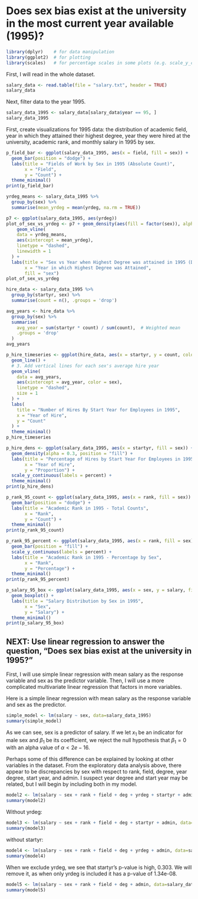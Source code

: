 # Does sex bias exist at the university in the most current year available (1995)?

```r
library(dplyr)    # for data manipulation
library(ggplot2)  # for plotting
library(scales)   # for percentage scales in some plots (e.g. scale_y_continuous(labels=percent))
```


First, I will read in the whole dataset.
```r
salary_data <- read.table(file = "salary.txt", header = TRUE)
salary_data
```

Next, filter data to the year 1995.
```r
salary_data_1995 <- salary_data[salary_data$year == 95, ]
salary_data_1995
```

First, create visualizations for 1995 data: the distribution of academic field, year in which they attained their highest degree, year they were hired at the university, academic rank, and monthly salary in 1995 by sex.

```r
p_field_bar <- ggplot(salary_data_1995, aes(x = field, fill = sex)) +
  geom_bar(position = "dodge") +
  labs(title = "Fields of Work by Sex in 1995 (Absolute Count)",
       x = "Field",
       y = "Count") +
  theme_minimal()
print(p_field_bar)
```

```r
yrdeg_means <- salary_data_1995 %>%
  group_by(sex) %>%
  summarise(mean_yrdeg = mean(yrdeg, na.rm = TRUE))

p7 <- ggplot(salary_data_1995, aes(yrdeg))
plot_of_sex_vs_yrdeg <- p7 + geom_density(aes(fill = factor(sex)), alpha = 0.8) + 
    geom_vline(
    data = yrdeg_means,
    aes(xintercept = mean_yrdeg),
    linetype = "dashed",
    linewidth = 1
  ) +
  labs(title = "Sex vs Year when Highest Degree was attained in 1995 (Density Plot)", 
       x = "Year in which Highest Degree was Attained",
       fill = "sex")
plot_of_sex_vs_yrdeg
```

```r
hire_data <- salary_data_1995 %>%
  group_by(startyr, sex) %>%
  summarise(count = n(), .groups = 'drop')

avg_years <- hire_data %>%
  group_by(sex) %>%
  summarise(
    avg_year = sum(startyr * count) / sum(count),  # Weighted mean
    .groups = 'drop'
  )
avg_years
```

```r
p_hire_timeseries <- ggplot(hire_data, aes(x = startyr, y = count, color = sex)) +
  geom_line() +
  # 3. Add vertical lines for each sex's average hire year
  geom_vline(
    data = avg_years,
    aes(xintercept = avg_year, color = sex),
    linetype = "dashed",
    size = 1
  ) +
  labs(
    title = "Number of Hires By Start Year for Employees in 1995",
    x = "Year of Hire",
    y = "Count"
  ) +
  theme_minimal()
p_hire_timeseries
```

```r
p_hire_dens <- ggplot(salary_data_1995, aes(x = startyr, fill = sex)) +
  geom_density(alpha = 0.3, position = "fill") +
  labs(title = "Percentage of Hires by Start Year For Employees in 1995",
       x = "Year of Hire",
       y = "Proportion") +
  scale_y_continuous(labels = percent) +
  theme_minimal()
print(p_hire_dens)
```

```r
p_rank_95_count <- ggplot(salary_data_1995, aes(x = rank, fill = sex)) +
  geom_bar(position = "dodge") +
  labs(title = "Academic Rank in 1995 - Total Counts",
       x = "Rank",
       y = "Count") +
  theme_minimal()
print(p_rank_95_count)
```

```r
p_rank_95_percent <- ggplot(salary_data_1995, aes(x = rank, fill = sex)) +
  geom_bar(position = "fill") +
  scale_y_continuous(labels = percent) +
  labs(title = "Academic Rank in 1995 - Percentage by Sex",
       x = "Rank",
       y = "Percentage") +
  theme_minimal()
print(p_rank_95_percent)
```

```r
p_salary_95_box <- ggplot(salary_data_1995, aes(x = sex, y = salary, fill = sex)) +
  geom_boxplot() +
  labs(title = "Salary Distribution by Sex in 1995",
       x = "Sex",
       y = "Salary") +
  theme_minimal()
print(p_salary_95_box)
```

## NEXT: Use linear regression to answer the question, "Does sex bias exist at the university in 1995?"
First, I will use simple linear regression with mean salary as the response variable and sex as the predictor variable. Then, I will use a more complicated multivariate linear regression that factors in more variables.

Here is a simple linear regression with mean salary as the response variable and sex as the predictor.
```r
simple_model <- lm(salary ~ sex, data=salary_data_1995)
summary(simple_model)
```
As we can see, sex is a predictor of salary. If we let $x_1$ be an indicator for male sex and $\beta_1$ be its coefficient, we reject the null hypothesis that $\beta_1 = 0$ with an alpha value of $\alpha < 2e-16$.

Perhaps some of this difference can be explained by looking at other variables in the dataset. From the exploratory data analysis above, there appear to be discrepancies by sex with respect to rank, field, degree, year degree, start year, and admin. I suspect year degree and start year may be related, but I will begin by including both in my model.

```r
model2 <- lm(salary ~ sex + rank + field + deg + yrdeg + startyr + admin, data=salary_data_1995)
summary(model2)
```

Without yrdeg:
```r
model3 <- lm(salary ~ sex + rank + field + deg + startyr + admin, data=salary_data_1995)
summary(model3)
```

without startyr:
```r
model4 <- lm(salary ~ sex + rank + field + deg + yrdeg + admin, data=salary_data_1995)
summary(model4)
```

When we exclude yrdeg, we see that startyr's p-value is high, 0.303. We will remove it, as when only yrdeg is included it has a p-value of 1.34e-08.

```r
model5 <- lm(salary ~ sex + rank + field + deg + admin, data=salary_data_1995)
summary(model5)
```

